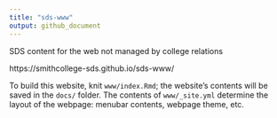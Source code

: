 ```yaml
---
title: "sds-www"
output: github_document
---
```


SDS content for the web not managed by college relations

https://smithcollege-sds.github.io/sds-www/

To build this website, knit `www/index.Rmd`; the website's contents will be saved
in the `docs/` folder. The contents of `www/_site.yml` determine the layout of the
webpage: menubar contents, webpage theme, etc.